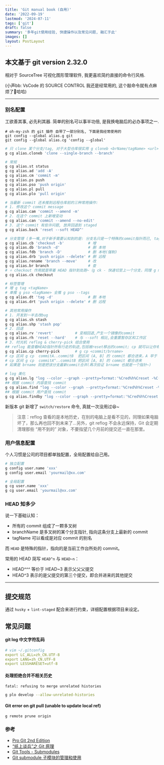 ```yaml
---
title: 'Git manual book (自用)'
date: '2022-09-19'
lastmod: '2024-07-11'
tags: ['git']
draft: false
summary: '多年git使用经验, 快捷操作以及常见问题, 融汇于此'
images: []
layout: PostLayout
---
```


## **本文基于 git version 2.32.0**

相对于 SourceTree 可视化图形管理软件, 我更喜欢简约直接的命令行风格.

(小声bb: VsCode 的 SOURCE CONTROL 我还是经常用的, 这个敲命令就有点麻烦了👿哈哈)

---

### 别名配置

工欲善其事, 必先利其器. 简单的别名可以事半功倍, 是我换电脑后的必办事项之一.

```sh:前置操作(复制进terminal回车即可)
# oh-my-zsh 的 git 插件 自带了一部分别名, 下面是我经常使用的
git config --global alias.g git
git config --global alias.cg 'config --global'
```

```sh
# 只 clone 某个分支/tag, 对于大型仓库很实用 g cloneb <brName/tagName> <url>
g cg alias.cloneb 'clone --single-branch --branch'

# 常规
g cg alias.st status
g cg alias.ad 'add -A'
g cg alias.cm 'commit -m'
g cg alias.ps push
g cg alias.pso 'push origin'
g cg alias.pl pull
g cg alias.plo 'pull origin'

# 当最新 commit 还未推到远程仓库前的三种常用操作:
# 1. 修改这个 commit message
g cg alias.cam 'commit --amend -m'
# 2. 在这个 commit 上新增变动
g cg alias.can 'commit --amend --no-edit'
# 3. 这个 commit 有些许问题, 放弃回退到 staged
g cg alias.back 'reset --soft HEAD^'

# 分支管理 (多一嘴,对于新手需要认知到的是: 分支名只是一个特殊的commit指针而已, tag 也一样❕)
g cg alias.cb 'checkout -b'           # 增
g cg alias.db 'branch -d'             # 删 本地
g cg alias.fdb 'branch -D'            # 删 本地(强制)
g cg alias.drb 'push origin --delete' # 删 远程
g cg alias.rename 'branch --move'     # 改
g cg alias.br branch                  # 查
# ⭐️ checkout 作用就是带着 HEAD 指针到处跑~（g ck - 快速切至上一个分支，同理 g merge -）
g cg alias.ck checkout

# 标签管理
# 增 g tag <tagName>
# 单推 g pso <tagName> 全推 g pso --tags
g cg alias.dt 'tag -d'                # 删 本地
g cg alias.drt 'push origin --delete' # 删 远程

# 其他常用操作
# 1. 开发到一半去改bug
g cg alias.sh stash
g cg alias.shp 'stash pop'
# 2. 回退
g cg alias.rv 'revert'          # 变相回退,产生一个镜像的commit
g cg alias.rh 'reset --hard'    # 与 --soft 相比,会重置暂存区和工作区
# 3. 时光机 reflog & cherry-pick 结合使用
## reflog 能查看HEAD指针所有行走的轨迹,包括被reset移出的commit; cp 就可以让你有后悔药了~
g cg alias.cp cherry-pick       # g cp <commit/brname>
# cp 区间 g cp  commitA..commitB  把区间 (A, B] 的 commit 都合进来，A 早于 B 的
# cp 区间 g cp  commitA^..commitB 把区间 [A, B] 的 commit 都合进来
# 如果是 brname 则是把该分支最新commit合并(再次验证 brname 也就是一个指针~)

# log 美化
g cg alias.lg "log --color --graph --pretty=format:'%Cred%h%Creset -%C(yellow)%d%Creset %s %Cgreen(%cr) %C(bold blue)<%an>%Creset' --abbrev-commit"
## 根据 commit 内容查找 commit
g cg alias.find "log --color --graph --pretty=format:'%Cred%h%Creset -%C(yellow)%d%Creset %s %Cgreen(%cr) %C(bold blue)<%an>%Creset' --abbrev-commit --grep"
## 根据 commit 用户查找 commit
g cg alias.findby "log --color --graph --pretty=format:'%Cred%h%Creset -%C(yellow)%d%Creset %s %Cgreen(%cr) %C(bold blue)<%an>%Creset' --abbrev-commit --author"
```

新版本 git 新增了 `switch/restore` 命令, 真就一次没用过😆~

> 注意：reflog 查看的是本地历史，在别的电脑上是看不见的，同理如果电脑坏了，那么再也回不到未来了...另外，git reflog 不会永远保持，Git 会定期清理那些 “用不到的” 对象，不要指望几个月前的提交还一直在那里。

### 用户信息配置

个人习惯是公司的项目都单独配置，全局配置给自己用。

```sh
# 独立配置
g config user.name 'xxx'
g config user.email 'yourmail@xx.com'

# 全局配置
g cg user.name 'xxx'
g cg user.email 'yourmail@xx.com'
```

### HEAD 知多少

说一下基础认知：

- 所有的 commit 组成了一颗多叉树
- branchName 是多叉树的某个分支指针, 指向这条分支上最新的 commit
- tagName 可以看成是对应 commit 的别名

而 `HEAD` 是特殊的指针，指向的是当前工作台所处的 commit。

常用的 HEAD 简写 `HEAD^n` 与 `HEAD~n`：

- HEAD^^^ 等价于 HEAD~3 表示父父父提交
- HEAD^3 表示的是父提交的第三个提交，即合并进来的其他提交

---

## 提交规范

通过 `husky` + `lint-staged` 配合来进行约束，详细配置根据项目来设定。

## 常见问题

#### git log 中文字符乱码

```yml
# vim ~/.gitconfig
export LC_ALL=zh_CN.UTF-8
export LANG=zh_CN.UTF-8
export LESSHARESET=utf-8
```

#### 处理拒绝合并不相关历史

`fatal: refusing to merge unrelated histories`

```sh {lineNos=false}
g plo develop --allow-unrelated-histories
```

#### Git error on git pull (unable to update local ref)

```sh
g remote prune origin
```

### 参考

- [Pro Git 2nd Edition](https://git-scm.com)
- [“纸上谈兵”之 Git 原理](https://mp.weixin.qq.com/s/FSBEM2GqhpVJ6yw9FkxnGA)
- [Git Tools - Submodules](https://git-scm.com/book/en/v2/Git-Tools-Submodules)
- [Git submodule 子模块的管理和使用](https://www.jianshu.com/p/9000cd49822c)
